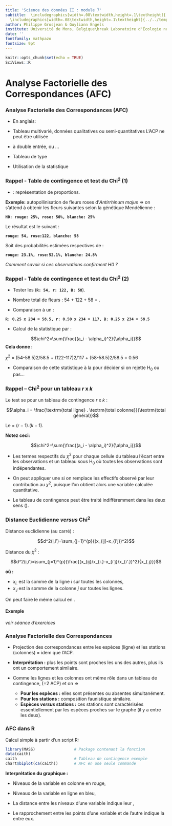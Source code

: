 ```yaml
---
title: 'Science des données II : module 7'
subtitle:  \includegraphics[width=.08\textwidth,height=.1\textheight]{../../template/biodatascience.png}
  \includegraphics[width=.08\textwidth,height=.1\textheight]{../../template/SciViews-logo.pdf} \vfill Analyse Factorielle des Correspondances (AFC)
author: Philippe Grosjean & Guyliann Engels
institute: Université de Mons, Belgique\break Laboratoire d'Écologie numérique des Milieux aquatiques\break \includegraphics[width=.08\textwidth,height=.1\textheight]{../../template/EcoNum-logo.pdf} \break \url{http://biodatascience-course.sciviews.org} \break \url{sdd@sciviews.org}
date: ''
fontfamily: mathpazo
fontsize: 9pt
---
```


```r
knitr::opts_chunk$set(echo = TRUE)
SciViews::R
```

# Analyse Factorielle des Correspondances (AFC)

### Analyse Factorielle des Correspondances (AFC)

- En anglais: \alert{Correspondence Analysis}

- Tableau multivarié, données qualitatives ou semi-quantitatives L’ACP ne peut être utilisée

- \alert{Tableau de contingence} à double entrée, ou ...

- Tableau de type \alert{dénombrement espèces – stations}

- Utilisation de la statistique \alert{Chi-carré}


### Rappel - Table de contingence et test du Chi^2^ (1)

- \alert{Table de contingence} : représentation de proportions.

**Exemple:** autopollinisation de fleurs roses d’_Antirrhinum majus_
=> on s’attend à obtenir les fleurs suivantes selon la génétique Mendélienne :

**`H0: rouge: 25%, rose: 50%, blanche: 25%`**

Le résultat est le suivant :

**`rouge: 54, rose:122, blanche: 58`**

Soit des probabilités estimées respectives de :

**`rouge: 23.1%, rose:52.1%, blanche: 24.8%`**

_Comment savoir si ces observations confirment H0 ?_


### Rappel - Table de contingence et test du Chi^2^ (2)

- Tester les \alert{proportions observées $a_i$} (**`R: 54, r: 122, B: 58`**).

- Nombre total de fleurs : 54 + 122 + 58 = \alert{234}.

- Comparaison à un \alert{effectif théorique $\alpha_i$} :

**`R: 0.25 x 234 = 58.5, r: 0.50 x 234 = 117, B: 0.25 x 234 = 58.5`**

- Calcul de la statistique \alert{chi carré » ($\chi^2$)} par :

$$\chi^2=\sum{\frac{(a_i - \alpha_i)^2}{\alpha_i}}$$
**Cela donne :**

$\chi^2$ = (54-58.5)2/58.5 + (122-117)2/117 + (58-58.5)2/58.5 = 0.56

- Comparaison de cette statistique à la \alert{distribution théorique du $\chi^2$} pour décider si on rejette H~0~ ou pas...


### Rappel – Chi^2^ pour un tableau _r_ x _k_

Le test se \alert{généralise} pour un tableau de contingence _r_ x _k_ : 

$$\alpha_i = \frac{\textrm{total ligne} . \textrm{total colonne}}{\textrm{total général}}$$

Le \alert{nombre de ddl} = $(r-1).(k-1)$.

**Notez ceci:**

$$\chi^2=\sum{\frac{(a_i - \alpha_i)^2}{\alpha_i}}$$

- Les termes respectifs du $\chi^2$ pour chaque cellule du tableau \alert{quantifient} l’écart entre les observations et un tableau sous H~0~ où toutes les observations sont indépendantes.

- On peut appliquer une \alert{ACP} si on remplace les effectifs observé par leur contribution au $\chi^2$, puisque l’on obtient alors une variable calculée quantitative.

- Le tableau de contingence peut être traité indifféremment dans
les deux sens (\alert{pas de distinction cas et variable}).


### Distance Euclidienne _versus_ Chi^2^

Distance euclidienne (au carré) :

$$d^2(i,i')=\sum_{j=1}^{p}{(x_{ij}-x_{i'j})^2}$$

Distance du $\chi^2$ :

$$d^2(i,i')=\sum_{j=1}^{p}{\frac{(x_{ij}/x_{i.}-x_{i'j}/x_{i'.})^2}{x_{.j}}}$$

**où :**

- $x_{i.}$ est la somme de la ligne _i_ sur toutes les colonnes,
- $x_{.j}$ est la somme de la colonne _j_ sur toutes les lignes.

On peut faire le même calcul en \alert{inversant les lignes et les colonnes}.

#### Exemple

_voir séance d'exercices_


### Analyse Factorielle des Correspondances

- Projection des correspondances entre les espèces (ligne) et les stations (colonnes) \alert{dans un espace simplifié} = idem que l’ACP.

- **Interprétation :** plus les points sont proches les uns des autres, plus ils ont un comportement similaire.

- Comme les lignes et les colonnes ont même rôle dans un tableau de contingence, \alert{on calcule selon les deux orientations} (=2 ACP) et on \alert{superpose sur le même graphique} =>
    * **Pour les espèces :** elles sont présentes ou absentes simultanément.
    * **Pour les stations :** composition faunistique similaire.
    * **Espèces _versus_ stations :** ces stations sont caractérisées essentiellement par les espèces proches sur le graphe (il y a \alert{correspondance} entre les deux).


### AFC dans R

Calcul simple à partir d'un script R:

```r
library(MASS)                 # Package contenant la fonction
data(caith)
caith                         # Tableau de contingence exemple
chart$biplot(ca(caith))       # AFC en une seule commande
```

**Interprétation du graphique :**

- Niveaux de la variable en colonne en rouge,

- Niveaux de la variable en ligne en bleu,

- La distance entre les niveaux d’une variable indique leur \alert{similarité ou différences},

- Le rapprochement entre les points d’une variable et de l’autre indique la \alert{correspondance} entre eux.
